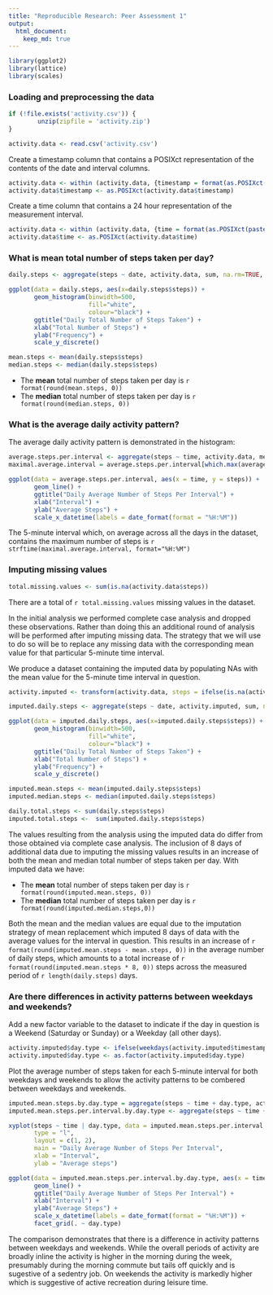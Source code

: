```yaml
---
title: "Reproducible Research: Peer Assessment 1"
output: 
  html_document:
    keep_md: true
---
```


```r
library(ggplot2)
library(lattice)
library(scales)
```

### Loading and preprocessing the data

<!-- 1. Load the data (i.e. read.csv()) -->

```r
if (!file.exists('activity.csv')) {
        unzip(zipfile = 'activity.zip')
}

activity.data <- read.csv('activity.csv')

```

<!-- 2. Process/transform the data (if necessary) into a format suitable for your analysis -->

Create a timestamp column that contains a POSIXct representation of the contents of the date and interval columns.

```r
activity.data <- within (activity.data, {timestamp = format(as.POSIXct(paste(date, gsub("([0-9]{1,2})([0-9]{2})", "\\1:\\2", formatC(interval, width=3, format="d", flag="0"))), "%Y-%m-%d %H:%M", tz = "UTC"))})
activity.data$timestamp <- as.POSIXct(activity.data$timestamp)
```

Create a time column that contains a 24 hour representation of the measurement interval.

```r
activity.data <- within (activity.data, {time = format(as.POSIXct(paste("2000-01-01", gsub("([0-9]{1,2})([0-9]{2})", "\\1:\\2", formatC(interval, width=3, format="d", flag="0"))), "%Y-%m-%d %H:%M", tz = "UTC"))})
activity.data$time <- as.POSIXct(activity.data$time)
```

### What is mean total number of steps taken per day?

<!-- 1. Make a histogram of the total number of steps taken each day -->

```r
daily.steps <- aggregate(steps ~ date, activity.data, sum, na.rm=TRUE, na.action=NULL)

ggplot(data = daily.steps, aes(x=daily.steps$steps)) +
       geom_histogram(binwidth=500,
                      fill="white",
                      colour="black") +
       ggtitle("Daily Total Number of Steps Taken") +
       xlab("Total Number of Steps") +
       ylab("Frequency") +
       scale_y_discrete()
```

<!-- 2. Calculate and report the mean and median total number of steps taken per day -->

```r
mean.steps <- mean(daily.steps$steps)
median.steps <- median(daily.steps$steps)
```

* The **mean** total number of steps taken per day is `r format(round(mean.steps, 0))`
* The **median** total number of steps taken per day is `r format(round(median.steps, 0))`

### What is the average daily activity pattern?

The average daily activity pattern is demonstrated in the histogram:

<!-- 1. Make a time series plot (i.e. type = "l") of the 5-minute interval (x-axis) and the average number of steps taken, averaged across all days (y-axis) -->

```r
average.steps.per.interval <- aggregate(steps ~ time, activity.data, mean)
maximal.average.interval = average.steps.per.interval[which.max(average.steps.per.interval$steps), 1]

ggplot(data = average.steps.per.interval, aes(x = time, y = steps)) +
       geom_line() +
       ggtitle("Daily Average Number of Steps Per Interval") +
       xlab("Interval") +
       ylab("Average Steps") +
       scale_x_datetime(labels = date_format(format = "%H:%M"))
```

<!-- 2. Which 5-minute interval, on average across all the days in the dataset, contains the maximum number of steps? -->

The 5-minute interval which, on average across all the days in the dataset, contains the maximum number of steps is `r strftime(maximal.average.interval, format="%H:%M")`

### Imputing missing values

<!-- 1. Calculate and report the total number of missing values in the dataset (i.e. the total number of rows with NAs) -->

```r
total.missing.values <- sum(is.na(activity.data$steps))
```

<!-- 2. Devise a strategy for filling in all of the missing values in the dataset. The strategy does not need to be sophisticated. For example, you could use the mean/median for that day, or the mean for that 5-minute interval, etc. -->

There are a total of `r total.missing.values` missing values in the dataset.

In the initial analysis we performed complete case analysis and dropped these observations.  Rather than doing this an additional round of analysis will be performed after imputing missing data.  The strategy that we will use to do so will be to  replace any missing data with the corresponding mean value for that particular 5-minute time interval.

<!-- 3. Create a new dataset that is equal to the original dataset but with the missing data filled in. -->

We produce a dataset containing the imputed data by populating NAs with the mean value for the 5-minute time interval in question.

```r
activity.imputed <- transform(activity.data, steps = ifelse(is.na(activity.data$steps), average.steps.per.interval$steps[match(activity.data$time, average.steps.per.interval$time)], activity.data$steps))
```

<!-- 4. Make a histogram of the total number of steps taken each day and Calculate and report the mean and median total number of steps taken per day. Do these values differ from the estimates from the first part of the assignment? What is the impact of imputing missing data on the estimates of the total daily number of steps? -->

```r
imputed.daily.steps <- aggregate(steps ~ date, activity.imputed, sum, na.rm=TRUE, na.action=NULL)

ggplot(data = imputed.daily.steps, aes(x=imputed.daily.steps$steps)) +
       geom_histogram(binwidth=500,
                      fill="white",
                      colour="black") +
       ggtitle("Daily Total Number of Steps Taken") +
       xlab("Total Number of Steps") +
       ylab("Frequency") +
       scale_y_discrete() 
```

```r
imputed.mean.steps <- mean(imputed.daily.steps$steps)
imputed.median.steps <- median(imputed.daily.steps$steps)

daily.total.steps <- sum(daily.steps$steps)
imputed.total.steps <-  sum(imputed.daily.steps$steps)
```

The values resulting from the analysis using the imputed data do differ from those obtained via complete case analysis.  The inclusion of 8 days of additional data due to imputing the missing values results in an increase of both the mean and median total number of steps taken per day.  With imputed data we have:

* The **mean** total number of steps taken per day is `r format(round(imputed.mean.steps, 0))`
* The **median** total number of steps taken per day is `r format(round(imputed.median.steps,0))`

Both the mean and the median values are equal due to the imputation strategy of mean replacement which imputed 8 days of data with the average values for the interval in question.  This results in an increase of `r format(round(imputed.mean.steps - mean.steps, 0))` in the average number of daily steps, which amounts to a total increase of `r format(round(imputed.mean.steps * 8, 0))` steps across the measured period of `r length(daily.steps)` days.

### Are there differences in activity patterns between weekdays and weekends?

<!-- 1. Create a new factor variable in the dataset with two levels -- "weekday" and "weekend" indicating whether a given date is a weekday or weekend day. -->

Add a new factor variable to the dataset to indicate if the day in question is a Weekend (Saturday or Sunday) or a Weekday (all other days).

```r
activity.imputed$day.type <- ifelse(weekdays(activity.imputed$timestamp) %in% c("Saturday", "Sunday"), "Weekend", "Weekday")
activity.imputed$day.type <- as.factor(activity.imputed$day.type)
```

<!-- 2. Make a panel plot containing a time series plot (i.e. type = "l") of the 5-minute interval (x-axis) and the average number of steps taken, averaged across all weekday days or weekend days (y-axis). -->

Plot the average number of steps taken for each 5-minute interval for both weekdays and weekends to allow the activity patterns to be combered between weekdays and weekends.

```r
imputed.mean.steps.by.day.type = aggregate(steps ~ time + day.type, activity.imputed, mean)
imputed.mean.steps.per.interval.by.day.type <- aggregate(steps ~ time + day.type, imputed.mean.steps.by.day.type, mean)

xyplot(steps ~ time | day.type, data = imputed.mean.steps.per.interval.by.day.type,
       type = "l", 
       layout = c(1, 2), 
       main = "Daily Average Number of Steps Per Interval",
       xlab = "Interval",
       ylab = "Average steps")

ggplot(data = imputed.mean.steps.per.interval.by.day.type, aes(x = time, y = steps)) +
       geom_line() +
       ggtitle("Daily Average Number of Steps Per Interval") +
       xlab("Interval") +
       ylab("Average Steps") +
       scale_x_datetime(labels = date_format(format = "%H:%M")) +
       facet_grid(. ~ day.type)
```

The comparison demonstrates that there is a difference in activity patterns between weekdays and weekends.  While the overall periods of activity are broadly inline the activity is higher in the morning during the week, presumably during the morning commute but tails off quickly and is sugestive of a sedentry job.  On weekends the activity is markedly higher which is suggestive of active recreation during leisure time.
